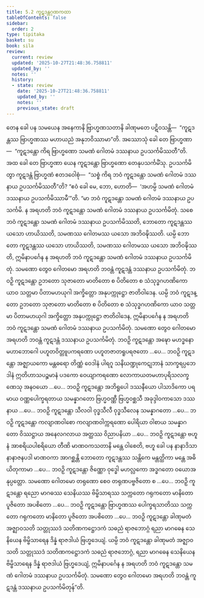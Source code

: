 ```yaml
---
title: 5.2 ကူဋဒန္တဂုဏကထာ
tableOfContents: false
sidebar:
  order: 2
type: tipitaka
basket: su
book: sila
review:
  current: review
  updated: '2025-10-27T21:48:36.758811'
  updated_by: ''
  notes: ''
  history:
  - state: review
    date: '2025-10-27T21:48:36.758811'
    updated_by: ''
    notes: ''
    previous_state: draft
---
```



<ReviewStatus review={frontmatter.review} showDetails={true} />

<HypothesisAnnotation frontmatter={frontmatter} />

<DynamicBreadcrumb />

<Division number="330" book="sila" e="ch" v="6" p="122">

<Paragraph number="500" book="sila">
တေန ခေါ ပန သမယေန အနေကာနိ ဗြာဟ္မဏသတာနိ ခါဏုမတေ ပဋိဝသန္တိ—  “ကူဋဒန္တဿ ဗြာဟ္မဏဿ မဟာယညံ အနုဘဝိဿာမာ”တိ. အဿောသုံ ခေါ တေ ဗြာဟ္မဏာ—  “ကူဋဒန္တော ကိရ ဗြာဟ္မဏော သမဏံ ဂေါတမံ ဒဿနာယ ဥပသင်္ကမိဿတီ”တိ. အထ ခေါ တေ ဗြာဟ္မဏာ ယေန ကူဋဒန္တော ဗြာဟ္မဏော တေနုပသင်္ကမိံသု.
</Paragraph>

</Division>
<Division number="331" book="sila" e="ch" v="6" p="122">

<Paragraph number="501" book="sila">
ဥပသင်္ကမိတွာ ကူဋဒန္တံ ဗြာဟ္မဏံ ဧတဒဝေါစုံ—  “သစ္စံ ကိရ ဘဝံ ကူဋဒန္တော သမဏံ ဂေါတမံ ဒဿနာယ ဥပသင်္ကမိဿတီ”တိ? “ဧဝံ ခေါ မေ, ဘော, ဟောတိ—  ‘အဟမ္ပိ သမဏံ ဂေါတမံ ဒဿနာယ ဥပသင်္ကမိဿာမီ’”တိ.
</Paragraph>

<Paragraph number="502" book="sila">
“မာ ဘဝံ ကူဋဒန္တော သမဏံ ဂေါတမံ ဒဿနာယ ဥပသင်္ကမိ. န အရဟတိ ဘဝံ ကူဋဒန္တော သမဏံ ဂေါတမံ ဒဿနာယ ဥပသင်္ကမိတုံ. သစေ ဘဝံ ကူဋဒန္တော သမဏံ ဂေါတမံ ဒဿနာယ ဥပသင်္ကမိဿတိ, ဘောတော ကူဋဒန္တဿ ယသော ဟာယိဿတိ, သမဏဿ ဂေါတမဿ ယသော အဘိဝဍ္ဎိဿတိ. ယမ္ပိ ဘောတော ကူဋဒန္တဿ ယသော ဟာယိဿတိ, သမဏဿ ဂေါတမဿ ယသော အဘိဝဍ္ဎိဿတိ, ဣမိနာပင်္ဂေန န အရဟတိ ဘဝံ ကူဋဒန္တော သမဏံ ဂေါတမံ ဒဿနာယ ဥပသင်္ကမိတုံ. သမဏော တွေဝ ဂေါတမော အရဟတိ ဘဝန္တံ ကူဋဒန္တံ ဒဿနာယ ဥပသင်္ကမိတုံ.
</Paragraph>

<Paragraph number="503" book="sila">
ဘဝဉှိ ကူဋဒန္တော ဥဘတော သုဇာတော မာတိတော စ ပိတိတော စ သံသုဒ္ဓဂဟဏိကော ယာဝ သတ္တမာ ပိတာမဟယုဂါ အက္ခိတ္တော အနုပက္ကုဋ္ဌော ဇာတိဝါဒေန. ယမ္ပိ ဘဝံ ကူဋဒန္တော ဥဘတော သုဇာတော မာတိတော စ ပိတိတော စ သံသုဒ္ဓဂဟဏိကော ယာဝ သတ္တမာ ပိတာမဟယုဂါ အက္ခိတ္တော အနုပက္ကုဋ္ဌော ဇာတိဝါဒေန, ဣမိနာပင်္ဂေန န အရဟတိ ဘဝံ ကူဋဒန္တော သမဏံ ဂေါတမံ ဒဿနာယ ဥပသင်္ကမိတုံ. သမဏော တွေဝ ဂေါတမော အရဟတိ ဘဝန္တံ ကူဋဒန္တံ ဒဿနာယ ဥပသင်္ကမိတုံ.
</Paragraph>

<Paragraph number="504" book="sila">
ဘဝဉှိ ကူဋဒန္တော အဍ္ဎော မဟဒ္ဓနော မဟာဘောဂေါ ပဟူတဝိတ္တူပကရဏော ပဟူတဇာတရူပရဇတော …ပေ…
</Paragraph>

<Paragraph number="505" book="sila">
ဘဝဉှိ ကူဋဒန္တော အဇ္ဈာယကော မန္တဓရော တိဏ္ဏံ ဝေဒါနံ ပါရဂူ သနိဃဏ္ဍုကေဋုဘာနံ သာက္ခရပ္ပဘေဒါနံ ဣတိဟာသပဉ္စမာနံ ပဒကော ဝေယျာကရဏော လောကာယတမဟာပုရိသလက္ခဏေသု အနဝယော …ပေ…
</Paragraph>

<Paragraph number="506" book="sila">
ဘဝဉှိ ကူဋဒန္တော အဘိရူပေါ ဒဿနီယော ပါသာဒိကော ပရမာယ ဝဏ္ဏပေါက္ခရတာယ သမန္နာဂတော ဗြဟ္မဝဏ္ဏီ ဗြဟ္မဝစ္ဆသီ အခုဒ္ဒါဝကာသော ဒဿနာယ …ပေ…
</Paragraph>

<Paragraph number="507" book="sila">
ဘဝဉှိ ကူဋဒန္တော သီလဝါ ဝုဒ္ဓသီလီ ဝုဒ္ဓသီလေန သမန္နာဂတော …ပေ…
</Paragraph>

<Paragraph number="508" book="sila">
ဘဝဉှိ ကူဋဒန္တော ကလျာဏဝါစော ကလျာဏဝါက္ကရဏော ပေါရိယာ ဝါစာယ သမန္နာဂတော ဝိဿဋ္ဌာယ အနေလဂလာယ အတ္ထဿ ဝိညာပနိယာ …ပေ…
</Paragraph>

<Paragraph number="509" book="sila">
ဘဝဉှိ ကူဋဒန္တော ဗဟူနံ အာစရိယပါစရိယော တီဏိ မာဏဝကသတာနိ မန္တေ ဝါစေတိ, ဗဟူ ခေါ ပန နာနာဒိသာ နာနာဇနပဒါ မာဏဝကာ အာဂစ္ဆန္တိ ဘောတော ကူဋဒန္တဿ သန္တိကေ မန္တတ္ထိကာ မန္တေ အဓိယိတုကာမာ …ပေ…
</Paragraph>

<Paragraph number="510" book="sila">
ဘဝဉှိ ကူဋဒန္တော ဇိဏ္ဏော ဝုဒ္ဓေါ မဟလ္လကော အဒ္ဓဂတော ဝယောအနုပ္ပတ္တော. သမဏော ဂေါတမော တရုဏော စေဝ တရုဏပဗ္ဗဇိတော စ …ပေ…
</Paragraph>

<Paragraph number="511" book="sila">
ဘဝဉှိ ကူဋဒန္တော ရညော မာဂဓဿ သေနိယဿ ဗိမ္ဗိသာရဿ သက္ကတော ဂရုကတော မာနိတော ပူဇိတော အပစိတော …ပေ…
</Paragraph>

<Paragraph number="512" book="sila">
ဘဝဉှိ ကူဋဒန္တော ဗြာဟ္မဏဿ ပေါက္ခရသာတိဿ သက္ကတော ဂရုကတော မာနိတော ပူဇိတော အပစိတော …ပေ…
</Paragraph>

<Paragraph number="513" book="sila">
ဘဝဉှိ ကူဋဒန္တော ခါဏုမတံ အဇ္ဈာဝသတိ သတ္တုဿဒံ သတိဏကဋ္ဌောဒကံ သဓညံ ရာဇဘောဂ္ဂံ ရညာ မာဂဓေန သေနိယေန ဗိမ္ဗိသာရေန ဒိန္နံ ရာဇဒါယံ ဗြဟ္မဒေယျံ. ယမ္ပိ ဘဝံ ကူဋဒန္တော ခါဏုမတံ အဇ္ဈာဝသတိ သတ္တုဿဒံ သတိဏကဋ္ဌောဒကံ သဓညံ ရာဇဘောဂ္ဂံ, ရညာ မာဂဓေန သေနိယေန ဗိမ္ဗိသာရေန ဒိန္နံ ရာဇဒါယံ ဗြဟ္မဒေယျံ, ဣမိနာပင်္ဂေန န အရဟတိ ဘဝံ ကူဋဒန္တော သမဏံ ဂေါတမံ ဒဿနာယ ဥပသင်္ကမိတုံ. သမဏော တွေဝ ဂေါတမော အရဟတိ ဘဝန္တံ ကူဋဒန္တံ ဒဿနာယ ဥပသင်္ကမိတုန်”တိ.
</Paragraph>
</Division>